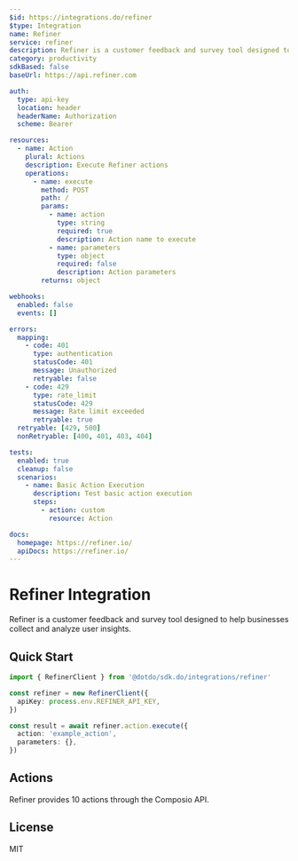```yaml
---
$id: https://integrations.do/refiner
$type: Integration
name: Refiner
service: refiner
description: Refiner is a customer feedback and survey tool designed to help businesses collect and analyze user insights.
category: productivity
sdkBased: false
baseUrl: https://api.refiner.com

auth:
  type: api-key
  location: header
  headerName: Authorization
  scheme: Bearer

resources:
  - name: Action
    plural: Actions
    description: Execute Refiner actions
    operations:
      - name: execute
        method: POST
        path: /
        params:
          - name: action
            type: string
            required: true
            description: Action name to execute
          - name: parameters
            type: object
            required: false
            description: Action parameters
        returns: object

webhooks:
  enabled: false
  events: []

errors:
  mapping:
    - code: 401
      type: authentication
      statusCode: 401
      message: Unauthorized
      retryable: false
    - code: 429
      type: rate_limit
      statusCode: 429
      message: Rate limit exceeded
      retryable: true
  retryable: [429, 500]
  nonRetryable: [400, 401, 403, 404]

tests:
  enabled: true
  cleanup: false
  scenarios:
    - name: Basic Action Execution
      description: Test basic action execution
      steps:
        - action: custom
          resource: Action

docs:
  homepage: https://refiner.io/
  apiDocs: https://refiner.io/
---
```


# Refiner Integration

Refiner is a customer feedback and survey tool designed to help businesses collect and analyze user insights.

## Quick Start

```typescript
import { RefinerClient } from '@dotdo/sdk.do/integrations/refiner'

const refiner = new RefinerClient({
  apiKey: process.env.REFINER_API_KEY,
})

const result = await refiner.action.execute({
  action: 'example_action',
  parameters: {},
})
```

## Actions

Refiner provides 10 actions through the Composio API.

## License

MIT
